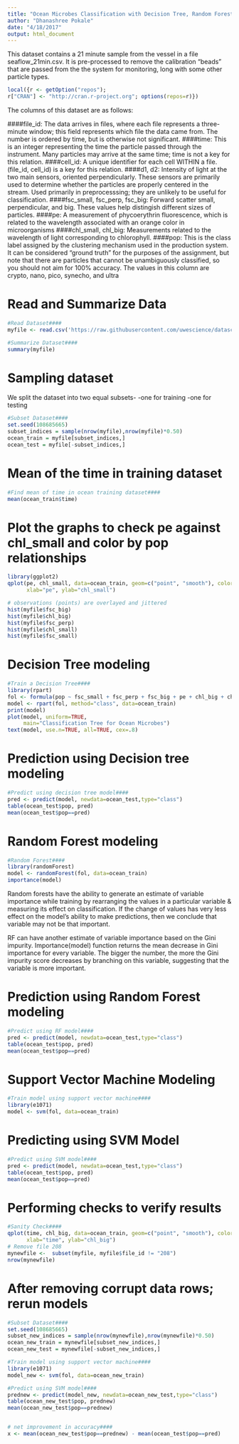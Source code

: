 ```yaml
---
title: "Ocean Microbes Classification with Decision Tree, Random Forest & SVM"
author: "Dhanashree Pokale"
date: "4/18/2017"
output: html_document
---
```





This dataset contains a 21 minute sample from the vessel in a file seaflow_21min.csv. It is pre-processed to remove the calibration "beads" that are passed from the the system for monitoring, long with some other particle types.


```r
local({r <- getOption("repos");         
r["CRAN"] <- "http://cran.r-project.org"; options(repos=r)})
```

The columns of this dataset are as follows:

####file_id: The data arrives in files, where each file represents a three-minute window; this field represents which file the data came from. The number is ordered by time, but is otherwise not significant.
####time: This is an integer representing the time the particle passed through the instrument. Many particles may arrive at the same time; time is not a key for this relation.
####cell_id: A unique identifier for each cell WITHIN a file. (file_id, cell_id) is a key for this relation.
####d1, d2: Intensity of light at the two main sensors, oriented perpendicularly. These sensors are primarily used to determine whether the particles are properly centered in the stream. Used primarily in preprocesssing; they are unlikely to be useful for classification.
####fsc_small, fsc_perp, fsc_big: Forward scatter small, perpendicular, and big. These values help distingish different sizes of particles.
####pe: A measurement of phycoerythrin fluorescence, which is related to the wavelength associated with an orange color in microorganisms
####chl_small, chl_big: Measurements related to the wavelength of light corresponding to chlorophyll.
####pop: This is the class label assigned by the clustering mechanism used in the production system. It can be considered "ground truth" for the purposes of the assignment, but note that there are particles that cannot be unambiguously classified, so you should not aim for 100% accuracy. The values in this column are crypto, nano, pico, synecho, and ultra

# Read and Summarize Data

```r
#Read Dataset####
myfile <- read.csv('https://raw.githubusercontent.com/uwescience/datasci_course_materials/master/assignment5/seaflow_21min.csv', header = TRUE, sep=',')
```

```r
#Summarize Dataset####
summary(myfile)
```


# Sampling dataset
We split the dataset into two equal subsets-
-one for training 
-one for testing

```r
#Subset Dataset####
set.seed(108685665)
subset_indices = sample(nrow(myfile),nrow(myfile)*0.50)
ocean_train = myfile[subset_indices,]
ocean_test = myfile[-subset_indices,]
```
# Mean of the time in training dataset
```r
#Find mean of time in ocean training dataset####
mean(ocean_train$time)
```
# Plot the graphs to check pe against chl_small and color by pop relationships
```r
library(ggplot2)
qplot(pe, chl_small, data=ocean_train, geom=c("point", "smooth"), color = pop, main="chl_small per pe",
      xlab="pe", ylab="chl_small")

# observations (points) are overlayed and jittered
hist(myfile$fsc_big)
hist(myfile$chl_big)
hist(myfile$fsc_perp)
hist(myfile$chl_small)
hist(myfile$fsc_small)
```
# Decision Tree modeling
```r
#Train a Decision Tree####
library(rpart)
fol <- formula(pop ~ fsc_small + fsc_perp + fsc_big + pe + chl_big + chl_small)
model <- rpart(fol, method="class", data=ocean_train)
print(model)  
plot(model, uniform=TRUE, 
     main="Classification Tree for Ocean Microbes")
text(model, use.n=TRUE, all=TRUE, cex=.8)
```

# Prediction using Decision tree modeling
```r
#Predict using decision tree model####
pred <- predict(model, newdata=ocean_test,type="class")
table(ocean_test$pop, pred)
mean(ocean_test$pop==pred)
```

# Random Forest modeling
```r
#Random Forest####
library(randomForest) 
model <- randomForest(fol, data=ocean_train)
importance(model)
```
Random forests have the ability to generate an estimate of variable importance while training by rearranging the values in a particular variable & measuring its effect on classification. If the change of values has very less effect on the model's ability to make predictions, then we conclude that variable may not be that important.

RF can have another estimate of variable importance based on the Gini impurity. Importance(model) function returns the mean decrease in Gini importance for every variable. The bigger the number, the more the Gini impurity score decreases by branching on this variable, suggesting that the variable is more important.

# Prediction using Random Forest modeling
```r
#Predict using RF model####
pred <- predict(model, newdata=ocean_test,type="class")
table(ocean_test$pop, pred)
mean(ocean_test$pop==pred)
```

# Support Vector Machine Modeling
```r
#Train model using support vector machine####
library(e1071)
model <- svm(fol, data=ocean_train)
```
# Predicting using SVM Model
```r
#Predict using SVM model####
pred <- predict(model, newdata=ocean_test,type="class")
table(ocean_test$pop, pred)
mean(ocean_test$pop==pred)
```

# Performing checks to verify results
```r
#Sanity Check####
qplot(time, chl_big, data=ocean_train, geom=c("point", "smooth"), color = pop, main="chl_small per pe",
      xlab="time", ylab="chl_big")
# Remove file 208
mynewfile <-  subset(myfile, myfile$file_id != "208")
nrow(mynewfile)
```

# After removing corrupt data rows; rerun models
```r
#Subset Dataset####
set.seed(108685665)
subset_new_indices = sample(nrow(mynewfile),nrow(mynewfile)*0.50)
ocean_new_train = mynewfile[subset_new_indices,]
ocean_new_test = mynewfile[-subset_new_indices,]

#Train model using support vector machine####
library(e1071)
model_new <- svm(fol, data=ocean_new_train)

#Predict using SVM model####
prednew <- predict(model_new, newdata=ocean_new_test,type="class")
table(ocean_new_test$pop, prednew)
mean(ocean_new_test$pop==prednew)


# net improvement in accuracy####
x <- mean(ocean_new_test$pop==prednew) - mean(ocean_test$pop==pred)
```


